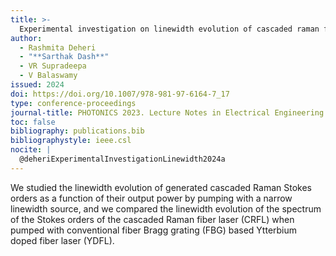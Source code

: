 ```yaml
---
title: >-
  Experimental investigation on linewidth evolution of cascaded raman fiber laser pumped with low intensity noise fiber amplifiers
author:
  - Rashmita Deheri
  - "**Sarthak Dash**"
  - VR Supradeepa
  - V Balaswamy
issued: 2024
doi: https://doi.org/10.1007/978-981-97-6164-7_17
type: conference-proceedings
journal-title: PHOTONICS 2023. Lecture Notes in Electrical Engineering
toc: false
bibliography: publications.bib
bibliographystyle: ieee.csl
nocite: |
  @deheriExperimentalInvestigationLinewidth2024a
---
```


:::{.callout-tip collapse="true" title="Citation" icon="false"}
::: {#refs}
:::
:::

:::{.callout-note collapse="false" title="Abstract"}
We studied the linewidth evolution of generated cascaded Raman Stokes orders as a function of their output power by pumping with a narrow linewidth source, and we compared the linewidth evolution of the spectrum of the Stokes orders of the cascaded Raman fiber laser (CRFL) when pumped with conventional fiber Bragg grating (FBG) based Ytterbium doped fiber laser (YDFL).
:::
